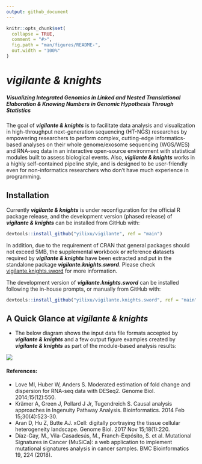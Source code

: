 ```yaml
---
output: github_document
---
```


<!-- README.md is generated from README.Rmd. Please edit that file -->

```r
knitr::opts_chunk$set(
  collapse = TRUE,
  comment = "#>",
  fig.path = "man/figures/README-",
  out.width = "100%"
)
```
# _vigilante & knights_
##### Visualizing Integrated Genomics in Linked and Nested Translational Elaboration & Knowing Numbers in Genomic Hypothesis Through Statistics

<!-- badges: start -->
<!-- badges: end -->

The goal of **_vigilante & knights_** is to facilitate data analysis and visualization in high-throughput next-generation sequencing (HT-NGS) researches by empowering researchers to perform complex, cutting-edge informatics-based analyses on their whole genome/exosome sequencing (WGS/WES) and RNA-seq data in an interactive open-source environment with statistical modules built to assess biological events. Also, **_vigilante & knights_** works in a highly self-contained pipeline style, and is designed to be user-friendly even for non-informatics researchers who don't have much experience in programming.

## Installation

Currently **_vigilante & knights_** is under reconfiguration for the official R package release, and the development version (phased release) of **_vigilante & knights_** can be installed from GitHub with:

```r
devtools::install_github("yilixu/vigilante", ref = "main")
```

In addition, due to the requirement of CRAN that general packages should not exceed 5MB, the **s**upplemental **w**orkbook **o**r **r**eference **d**atasets required by **_vigilante & knights_** have been extracted and put in the standalone package **_vigilante.knights.sword_**. Please check [vigilante.knights.sword](https://github.com/yilixu/vigilante.knights.sword) for more information.

The development version of **_vigilante.knights.sword_** can be installed following the in-house prompts, or manually from GitHub with:

```r
devtools::install_github("yilixu/vigilante.knights.sword", ref = "main")
```

## A Quick Glance at **_vigilante & knights_**

* The below diagram shows the input data file formats accepted by **_vigilante & knights_** and a few output figure examples created by **_vigilante & knights_** as part of the module-based analysis results:

![](./man/figures/VIGILANTE_Feature_Summary_4K_v2.png)



#### References:
* Love MI, Huber W, Anders S. Moderated estimation of fold change and dispersion for RNA-seq data with DESeq2. Genome Biol. 2014;15(12):550.
* Krämer A, Green J, Pollard J Jr, Tugendreich S. Causal analysis approaches in Ingenuity Pathway Analysis. Bioinformatics. 2014 Feb 15;30(4):523-30.
* Aran D, Hu Z, Butte AJ. xCell: digitally portraying the tissue cellular heterogeneity landscape. Genome Biol. 2017 Nov 15;18(1):220. 
* Díaz-Gay, M., Vila-Casadesús, M., Franch-Expósito, S. et al. Mutational Signatures in Cancer (MuSiCa): a web application to implement mutational signatures analysis in cancer samples. BMC Bioinformatics 19, 224 (2018).
